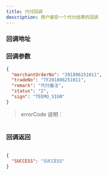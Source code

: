 ```yaml
---
title: 代付回调
description: 商户接受一个代付结果的回调
---
```



### 回调地址

<ReqAddr method="POST" url="商户提供的回调地址" />

### 回调参数

<Table
  thead={["字段", "类型", "必需", "描述"]}
  tbody={[
    ["merchantOrderNo", "String", "yes", "商户订单号(Max leng 32)"],
    ["tradeNo", "String", "yes", "平台订单号"],
    ["remark", "String", "yes", "商户创建订单传的值"],
    ["status", "String", "yes", "2-代付成功 3-代付失败 4-已退款"],
    [
      "errorCode",
      "number",
      "yes",
      "订单失败状态错误码：1000-卡有误或限额 1001-已退款 1002-通道波动 9999-其他",
    ],
    ["errorMessage", "String", "yes", "订单失败错误信息"],
    ["sign", "String", "yes", "签名"],
  ]}
/>

```json title=回调示例
{
  "merchantOrderNo": "201806251011",
  "tradeNo": "TF201806251011",
  "remark": "代付备注",
  "status": "2",
  "sign": "TEEMO_SIGN"
}
```

> errorCode 说明：

<Table
  thead={["errorCode", "errorMessage", "建议"]}
  tbody={[
    ["1000", "The account does not exist or is restricted", "建议让用户改卡"],
    [
      "1001",
      "Return",
      "已退款，建议收到回调后，发起时间在 24 小时内可以重新放款",
    ],
    ["1002", "Channel server fluctuations", "通道波动，建议10分钟后重试"],
    ["9999", "Others", "其他，建议取消订单"],
  ]}
/>

### 回调返回

<Table
  thead={["字段", "类型", "必需", "描述"]}
  tbody={[["SUCCESS", "String", "yes", '必须返回"SUCCESS"否则会重复回调']]}
/>

```json title=回调示例
{
  "SUCCESS": "SUCCESS"
}
```
